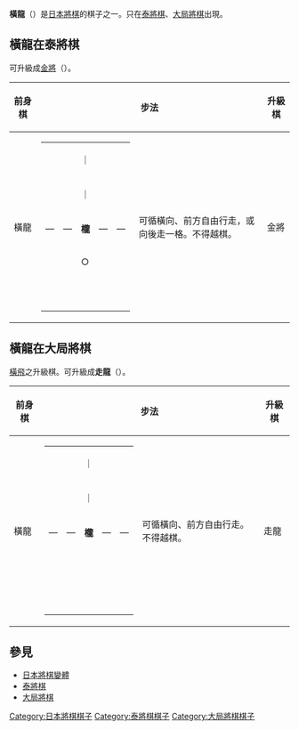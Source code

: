 {{japanese|japanese=横龍|kana=おうりゅう|romaji=Ōryū}}

'''橫龍'''（{{lang|ja|おうりゅう}}）是[[日本將棋|日本將棋]]的棋子之一。只在[[泰將棋|泰將棋]]、[[大局將棋|大局將棋]]出現。

== 橫龍在泰將棋 ==
可升級成[[金將|金將]]（{{lang|ja|きんしょう}}）。


{| border="1" cellspacing="0" cellpadding="3"
|----- bgcolor="#dddddd"
! 前身棋
! colspan="2" | 步法
! 升級棋
! colspan="2" | 步法
|-----
| 橫龍 ||
{| border="1" cellspacing="0" cellpadding="3"
|-----
|   ||   || ｜ ||   ||  
|-----
|   ||   || ｜ ||   ||  
|-----
| ― || ― || '''櫳''' || ― || ―
|-----
|   ||   || ○ ||   ||  
|-----
|   ||   ||   ||   ||  
|}
| 可循橫向、前方自由行走，或向後走一格。不得越棋。 || 金將 ||
{| border="1" cellspacing="0" cellpadding="3"
|-----
|{{Color|white|■}}||{{Color|white|■}}||{{Color|white|■}}||{{Color|white|■}}||{{Color|white|■}}
|-----
|   || ○ || ○ || ○ ||  
|-----
|   || ○ || '''金''' || ○ ||  
|-----
|   ||   || ○ ||   ||  
|-----
|   ||   ||   ||   ||  
|}
| 可循橫向、縱向、前斜向走一格。
|}

== 橫龍在大局將棋 ==
[[橫飛|橫飛]]之升級棋。可升級成'''走龍'''（{{lang|ja|そうりゅう}}）。


{| border="1" cellspacing="0" cellpadding="3"
|----- bgcolor="#dddddd"
! 前身棋
! colspan="2" | 步法
! 升級棋
! colspan="2" | 步法
|-----
| 橫龍 ||
{| border="1" cellspacing="0" cellpadding="3"
|-----
|   ||   || ｜ ||   ||  
|-----
|   ||   || ｜ ||   ||  
|-----
| ― || ― || '''櫳''' || ― || ―
|-----
|   ||   ||   ||   ||  
|-----
|   ||   ||   ||   ||  
|}
| 可循橫向、前方自由行走。不得越棋。 || 走龍 ||
{| border="1" cellspacing="0" cellpadding="3"
|-----
| ＼ ||   ||   ||   ||  
| ｜ ||   ||   ||   ||   || ／
|-----
|   || ＼ ||   ||   ||  
| ｜ ||   ||   ||   || ／ ||  
|-----
|   ||   || ＼ ||   ||  
| ｜ ||   ||   || ／ ||   ||  
|-----
|   ||   ||   || ＼ ||  
| ｜ ||   || ／ ||   ||   ||  
|-----
|   ||   ||   ||   || ＼
| ｜ || ／ ||   ||   ||   ||  
|-----
| ― || ― || ― || ― || ― || '''躘''' || ― || ―
| ― || ― || ―
|-----
|   ||   ||   ||   || ／
| ○ || ＼ ||   ||   ||   ||  
|-----
|   ||   ||   || ／ ||  
| ○ ||   || ＼ ||   ||   ||  
|-----
|   ||   || ／ ||   ||  
| ○ ||   ||   || ＼ ||   ||  
|-----
|   || ／ ||   ||   ||  
| ○ ||   ||   ||   || ＼ ||  
|-----
| ／ ||   ||   ||   ||  
| ○ ||   ||   ||   ||   || ＼
|}
| 可循橫向、前方、前斜向自由行走，或向後走五格。不得越棋。
|}

==參見==
*[[日本將棋變體|日本將棋變體]]
*[[泰將棋|泰將棋]]
*[[大局將棋|大局將棋]]

[[Category:日本將棋棋子|Category:日本將棋棋子]]
[[Category:泰將棋棋子|Category:泰將棋棋子]]
[[Category:大局將棋棋子|Category:大局將棋棋子]]